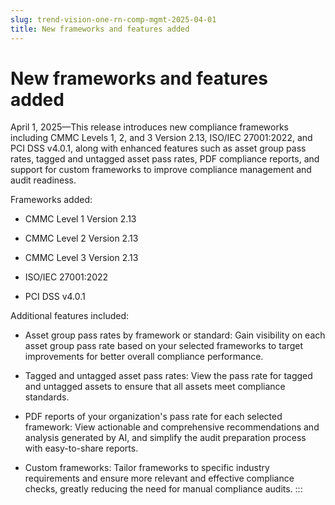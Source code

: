 ```yaml
---
slug: trend-vision-one-rn-comp-mgmt-2025-04-01
title: New frameworks and features added
---
```

# New frameworks and features added

April 1, 2025—This release introduces new compliance frameworks including CMMC Levels 1, 2, and 3 Version 2.13, ISO/IEC 27001:2022, and PCI DSS v4.0.1, along with enhanced features such as asset group pass rates, tagged and untagged asset pass rates, PDF compliance reports, and support for custom frameworks to improve compliance management and audit readiness.

Frameworks added:

- CMMC Level 1 Version 2.13

- CMMC Level 2 Version 2.13

- CMMC Level 3 Version 2.13

- ISO/IEC 27001:2022

- PCI DSS v4.0.1

Additional features included:

- Asset group pass rates by framework or standard: Gain visibility on each asset group pass rate based on your selected frameworks to target improvements for better overall compliance performance.

- Tagged and untagged asset pass rates: View the pass rate for tagged and untagged assets to ensure that all assets meet compliance standards.

- PDF reports of your organization's pass rate for each selected framework: View actionable and comprehensive recommendations and analysis generated by AI, and simplify the audit preparation process with easy-to-share reports.

- Custom frameworks: Tailor frameworks to specific industry requirements and ensure more relevant and effective compliance checks, greatly reducing the need for manual compliance audits.
:::
